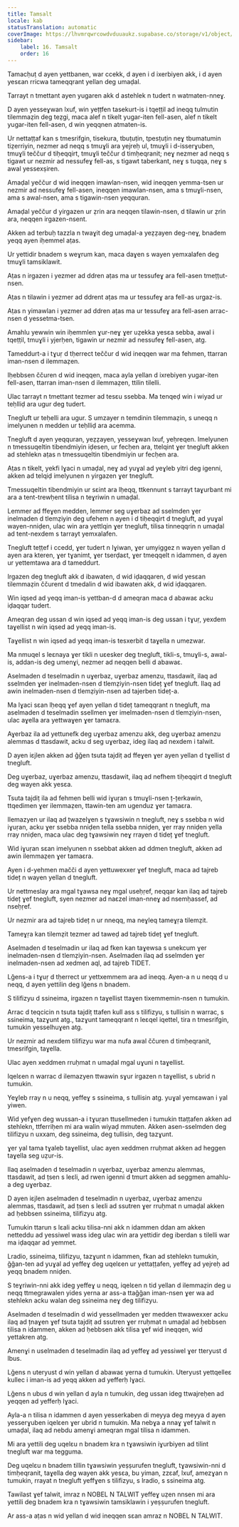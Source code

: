 ```yaml
---
title: Tamsalt
locale: kab
statusTranslation: automatic
coverImage: https://lhvmrqwrcowdvduuaukz.supabase.co/storage/v1/object/public/strapi-uploads/small_cover-educacion-fundamental.webp-2d51a7828a2b1309555be27f7e2a61a0.webp
sidebar:
    label: 16. Tamsalt
    order: 16
---
```

Tamacḥuṭ d ayen yettbanen, war ccekk, d ayen i d ixerbiyen akk, i d ayen yesɛan rricwa tameqqrant yellan deg umaḍal.

Tarrayt n tmettant ayen yugaren akk d astehlek n tudert n watmaten-nneɣ.

D ayen yesseɣwan lxuf, win yeṭṭfen tasekurt-is i tqeṭṭil ad ineqq tulmutin tilemmaẓin deg teẓgi, maca alef n tikelt yugar-iten fell-asen, alef n tikelt yugar-iten fell-asen, d win yeqqnen atmaten-is.

Ur nettaṭṭaf kan s tmesrifgin, tisekura, tbuṭuṭin, tpesṭuṭin neɣ tbumatumin tiẓerriyin, nezmer ad neqq s tmuɣli ara yejreḥ ul, tmuɣli i d-isserɣuben, tmuɣli teččur d tiḥeqqirt, tmuɣli teččur d timḥeqranit; neɣ nezmer ad neqq s tigawt ur nezmir ad nessufeɣ fell-as, s tigawt taberkant, neɣ s tuqqa, neɣ s awal yessexṣiren.

Amaḍal yeččur d wid ineqqen imawlan-nsen, wid ineqqen yemma-tsen ur nezmir ad nessufeɣ fell-asen, ineqqen imawlan-nsen, ama s tmuɣli-nsen, ama s awal-nsen, ama s tigawin-nsen yeqquran.

Amaḍal yeččur d yirgazen ur ẓrin ara neqqen tilawin-nsen, d tilawin ur ẓrin ara, neqqen irgazen-nsent.

Akken ad terbuḥ tazzla n twaɣit deg umaḍal-a yeẓẓayen deg-neɣ, bnadem yeqq ayen iḥemmel aṭas.

Ur yettidir bnadem s weɣrum kan, maca daɣen s wayen yemxalafen deg tmuɣli tamsiklawit.

Aṭas n irgazen i yezmer ad ddren aṭas ma ur tessufeɣ ara fell-asen tmeṭṭut-nsen.

Aṭas n tilawin i yezmer ad ddrent aṭas ma ur tessufeɣ ara fell-as urgaz-is.

Aṭas n yimawlan i yezmer ad ddren aṭas ma ur tessufeɣ ara fell-asen arrac-nsen d yessetma-tsen.

Amahlu yewwin win iḥemmlen ɣur-neɣ ɣer uẓekka yesɛa sebba, awal i tqeṭṭil, tmuɣli i yjerḥen, tigawin ur nezmir ad nessufeɣ fell-asen, atg.

Tameddurt-a i tɣuṛ d tḥerrect teččur d wid ineqqen war ma fehmen, ttarran iman-nsen d ilemmaẓen.

Iḥebbsen ččuren d wid ineqqen, maca ayla yellan d ixrebiyen yugar-iten fell-asen, ttarran iman-nsen d ilemmaẓen, ttilin tilelli.

Ulac tarrayt n tmettant tezmer ad tesɛu ssebba. Ma tenqeḍ win i wiyad ur teḥlliḍ ara ugur deg tudert.

Tnegluft ur teḥelli ara ugur. S umzayer n temdinin tilemmaẓin, s uneqq n imelyunen n medden ur teḥlliḍ ara acemma.

Tnegluft d ayen yeqquran, yeẓẓayen, yesseɣwan lxuf, yeḥreqen. Imelyunen n tmessuqeltin tibendmiyin iḍesen, ur fecḥen ara, ttelqint ɣer tnegluft akken ad stehlekn aṭas n tmessuqeltin tibendmiyin ur fecḥen ara.

Aṭas n tikelt, yekfi lɣaci n umaḍal, neɣ ad yuɣal ad yeɣleb yitri deg igenni, akken ad telqiḍ imelyunen n yirgazen ɣer tnegluft.

Tmessuqeltin tibendmiyin ur sɛint ara lḥeqq, ttkennunt s tarrayt taɣurbant mi ara a tent-trewḥent tilisa n teɣriwin n umaḍal.

Lemmer ad ffeɣen medden, lemmer seg uɣerbaz ad sselmden ɣer inelmaden d tlemẓiyin deg ufehem n ayen i d tiḥeqqirt d tnegluft, ad yuɣal wayen-nniḍen, ulac win ara yettlqin ɣer tnegluft, tilisa tinneqqrin n umaḍal ad tent-nexdem s tarrayt yemxalafen.

Tnegluft teṭṭef i ccedd, ɣer tudert n lɣiwan, ɣer umyiggez n wayen yellan d ayen ara kteren, ɣer tɣanimt, ɣer tserḍaɛt, ɣer tmeqqelt n idammen, d ayen ur yettemtawa ara d tameddurt.

Irgazen deg tnegluft akk d ibawaten, d wid iḍaqqaren, d wid yesɛan tilemmaẓin ččurent d tmedalin d wid ibawaten akk, d wid iḍaqqaren.

Win iqsed ad yeqq iman-is yettban-d d ameqran maca d abawaɛ acku iḍaqqar tudert.

Ameqran deg ussan d win iqsed ad yeqq iman-is deg ussan i tɣuṛ, yexdem taɣellist n win iqsed ad yeqq iman-is.

Taɣellist n win iqsed ad yeqq iman-is tesxerbit d taɣella n umezwar.

Ma nmuqel s leɛnaya ɣer tikli n uɛesker deg tnegluft, tikli-s, tmuɣli-s, awal-is, addan-is deg umenɣi, nezmer ad neqqen belli d abawaɛ.

Aselmaden d teselmadin n uɣerbaz, uɣerbaz amenzu, ttasdawit, ilaq ad sselmden ɣer inelmaden-nsen d tlemẓiyin-nsen tideț ɣef tnegluft. Ilaq ad awin inelmaden-nsen d tlemẓiyin-nsen ad tajerben tideț-a.

Ma lɣaci sɛan lḥeqq ɣef ayen yellan d tideț tameqqrant n tnegluft, ma aselmaden d teselmadin ssellmen ɣer imelmaden-nsen d tlemẓiyin-nsen, ulac aɣella ara yettwaɣen ɣer tamaɛra.

Aɣerbaz ila ad yettunefk deg uɣerbaz amenzu akk, deg uɣerbaz amenzu alemmas d ttasdawit, acku d seg uɣerbaz, ideg ilaq ad nexdem i talwit.

D ayen iɛjlen akken ad ǧǧen tsuta tajdiṭ ad ffeɣen ɣer ayen yellan d tɣellist d tnegluft.

Deg uɣerbaz, uɣerbaz amenzu, ttasdawit, ilaq ad nefhem tiḥeqqirt d tnegluft deg wayen akk yesɛa.

Tsuta tajdiṭ ila ad fehmen belli wid iɣuṛan s tmuɣli-nsen ț-țerkawin, ttqedimen ɣer ilemmaẓen, ttawin-ten am ugenduz ɣer tamaɛra.

Ilemazyen ur ilaq ad țwazelɣen s tɣawsiwin n tnegluft, neɣ s ssebba n wid iɣuṛan, acku ɣer ssebba nniḍen tella ssebba nniḍen, ɣer rray nniḍen yella rray nniḍen, maca ulac deg tɣawsiwin neɣ rrayen d tideț ɣef tnegluft.

Wid iɣuṛan sɛan imelyunen n ssebbat akken ad ddmen tnegluft, akken ad awin ilemmaẓen ɣer tamaɛra.

Ayen i d-yehmen mačči d ayen yettuwexxer ɣef tnegluft, maca ad tajreb tideț n wayen yellan d tnegluft.

Ur nettmeslay ara mgal tɣawsa neɣ mgal useḥṛef, neqqar kan ilaq ad tajreb tideț ɣef tnegluft, syen nezmer ad naɛzel iman-nneɣ ad nsemḥassef, ad nseḥṛef.

Ur nezmir ara ad tajreb tideț n ur nneqq, ma neɣleq tameɣṛa tilemẓit.

Tameɣṛa kan tilemẓit tezmer ad taweḍ ad tajreb tideț ɣef tnegluft.

Aselmaden d teselmadin ur ilaq ad fken kan taɣewsa s unekcum ɣer inelmaden-nsen d tlemẓiyin-nsen. Aselmaden ilaq ad sselmden ɣer inelmaden-nsen ad xedmen aql, ad tajreb TIDET.

Lǧens-a i tɣuṛ d tḥerrect ur yettxemmem ara ad ineqq. Ayen-a n u neqq d u neqq, d ayen yettilin deg lǧens n bnadem.

S tilifizyu d ssineima, irgazen n taɣellist ttaɣen tixemmemin-nsen n tumukin.

Arrac d teqcicin n tsuta tajdiṭ ttafen kull ass s tilifizyu, s tullisin n warrac, s ssineima, tazɣunt atg., tazɣunt tameqqrant n leɛqel iqettel, tira n tmesrifgin, tumukin yesselhuɣen atg.

Ur nezmir ad nexdem tilifizyu war ma nufa awal ččuren d timḥeqranit, tmesrifgin, taɣella.

Ulac ayen xeddmen rruḥmat n umaḍal mgal uɣuni n taɣellist.

Iqelɛen n warrac d ilemazyen ttwawin sɣur irgazen n taɣellist, s ubrid n tumukin.

Yeɣleb rray n u neqq, yeffeɣ s ssineima, s tullisin atg. yuɣal yemɛawan i yal yiwen.

Wid yefɣen deg wussan-a i tɣuṛan ttusellmeden i tumukin ttaṭṭafen akken ad stehlekn, ttferriḥen mi ara walin wiyaḍ mmuten. Akken asen-sselmden deg tilifizyu n uxxam, deg ssineima, deg tullisin, deg tazɣunt.

ɣer yal tama tɣaleb taɣellist, ulac ayen xeddmen rruḥmat akken ad heggen taɣella seg uẓur-is.

Ilaq aselmaden d teselmadin n uɣerbaz, uɣerbaz amenzu alemmas, ttasdawit, ad ṭsen s leɛli, ad rwen igenni d tmurt akken ad seggmen amahlu-a deg uɣerbaz.

D ayen iɛjlen aselmaden d teselmadin n uɣerbaz, uɣerbaz amenzu alemmas, ttasdawit, ad ṭsen s leɛli ad ssutren ɣer rruḥmat n umaḍal akken ad ḥebbsen ssineima, tilifizyu atg.

Tumukin ttarun s lɛali acku tilisa-nni akk n idammen ddan am akken netteddu ad yessiwel wass ideg ulac win ara yettidir deg iberdan s tilelli war ma iḍaqqar ad yemmet.

Lradio, ssineima, tilifizyu, tazɣunt n idammen, fkan ad stehlekn tumukin, ǧǧan-ten ad yuɣal ad yeffeɣ deg uqelɛen ur yettaṭṭafen, yeffeɣ ad yejreḥ ad yeqq bnadem nniḍen.

S teɣriwin-nni akk ideg yeffeɣ u neqq, iqelɛen n tid yellan d ilemmaẓin deg u neqq ttmegrawalen yides yerna ar ass-a ttaǧǧan iman-nsen ɣer wa ad stehlekn acku walan deg ssineima neɣ deg tilifizyu.

Aselmaden d teselmadin d wid yessellmaden ɣer medden ttwawexxer acku ilaq ad țnaɣen ɣef tsuta tajdiṭ ad ssutren ɣer rruḥmat n umaḍal ad ḥebbsen tilisa n idammen, akken ad ḥebbsen akk tilisa ɣef wid ineqqen, wid yettakren atg.

Amenɣi n uselmaden d teselmadin ilaq ad yeffeɣ ad yessiwel ɣer tteryust d lbus.

Lǧens n uteryust d win yellan d abawaɛ yerna d tumukin. Uteryust yettqelleɛ kullec i iman-is ad yeqq akken ad yefferḥ lɣaci.

Lǧens n ubus d win yellan d ayla n tumukin, deg ussan ideg ttwajreḥen ad yeqqen ad yefferḥ lɣaci.

Ayla-a n tilisa n idammen d ayen yesserkaben di meyya deg meyya d ayen yesserɣuben iqelɛen ɣer ubrid n tumukin. Ma nebɣa a nnaɣ ɣef talwit n umaḍal, ilaq ad nebdu amenɣi ameqran mgal tilisa n idammen.

Mi ara yettili deg uqelɛu n bnadem kra n tɣawsiwin iɣurbiyen ad tilint tnegluft war ma tegguma.

Deg uqelɛu n bnadem tillin tɣawsiwin yeṣṣurufen tnegluft, tɣawsiwin-nni d timḥeqranit, taɣella deg wayen akk yesɛa, bu yiman, zzɛaf, lxuf, amezɣan n tumukin, rrayat n tnegluft yeffɣen s tilifizyu, s lradio, s ssineima atg.

Tawilast ɣef talwit, imraz n NOBEL N TALWIT yeffeɣ uẓen nnsen mi ara yettili deg bnadem kra n tɣawsiwin tamsiklawin i yeṣṣurufen tnegluft.

Ar ass-a aṭas n wid yellan d wid ineqqen sɛan amraz n NOBEL N TALWIT.

